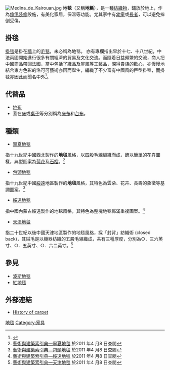 [[File:Medina_de_Kairouan.jpg|thumb]]
{{commonscat|Rugs and carpets}}
'''地毯'''（又稱'''地氈'''），是一種[[紡織品|紡織物]]，鋪放於地上，作為[[傢俬|傢俬]][[裝修|裝修]]設施，有美化家居，保溫等功能。尤其家中有[[幼童|幼童]]或[[長者|長者]]，可以避免摔倒受傷。

== 掛毯 ==
[[掛毯|掛毯]]是掛在[[牆|牆]]上的[[毛毯|毛毯]]，未必稱為地毯。
亦有專欄指出早於十七、十八世紀，中法兩國開始進行很多有關經濟的貿易及文化交流。而隨着日益頻繁的交流，商人把中國商品帶回法國，當中包括了織品及屏風等工藝品，深得貴族的歡心，亦慢慢地結合東方色彩的洛可可藝術亦因而誕生，編織了不少富有中國風的巨型掛毯，而掛毯亦因此而聞名中外<ref>{{Cite web |url=https://bkb.mpweekly.com/cu0001/20170429-31029 |title=【法式美藝】宮廷掛毯的中國風情 |access-date=2018-05-26 |archive-url=https://web.archive.org/web/20180526191330/https://bkb.mpweekly.com/cu0001/20170429-31029 |archive-date=2018-05-26 |dead-url=yes }}</ref>。　

== 代替品 ==
* [[地布|地布]]
* 蓋在[[床|床]]或[[桌子|桌子]]等分別稱為[[床布|床布]]和[[台布|台布]]。

==種類==
* [[寧夏地毯|寧夏地毯]]
指十九世紀中國西北製作的'''地毯'''風格，以[[四股毛線|四股毛線]]編織而成，飾以簡單的花卉圖樣，典型圖案為[[荷花|荷花]]及[[石榴|石榴]]。<ref>[http://db1x.sinica.edu.tw/caat/caat_rptcaatc.php?_op=?SUBJECT_ID:300245366 藝術與建築索引典—寧夏地毯] 於2011 年4 月8 日查閱{{deadlink}}</ref>

* [[包頭地毯|包頭地毯]]
指十九世紀中國[[綏遠|綏遠]]地區製作的'''地毯'''風格，其特色為雲朵、花卉、長壽的象徵等基調圖案。<ref>[http://db1x.sinica.edu.tw/caat/caat_rptcaatc.php?_op=?SUBJECT_ID:300245373 藝術與建築索引典—包頭地毯] 於2011 年4 月8 日查閱{{deadlink}}</ref>

* [[綏遠地毯|綏遠地毯]]
指中國內蒙古綏遠製作的地毯風格，其特色為整塊地毯佈滿重複圖案。<ref>[http://db1x.sinica.edu.tw/caat/caat_rptcaatc.php?_op=?SUBJECT_ID:300245375 藝術與建築索引典—綏遠地毯] 於2011 年4 月8 日查閱{{deadlink}}</ref>

* [[天津地毯|天津地毯]]
指二十世紀以後中國天津地區製作的地毯風格，採「封背」紡織術 (closed back)，其絨毛是以機器紡織的五股毛線織成，共有三種厚度，分別為○．三六英寸、○．五英寸、○．六二英寸。<ref>[http://db1x.sinica.edu.tw/caat/caat_rptcaatc.php?_op=?SUBJECT_ID:300245381 藝術與建築索引典—天津地毯] 於2011 年4 月8 日查閱{{deadlink}}</ref>

==參見==
* [[波斯地毯|波斯地毯]]
* [[紅地毯|紅地毯]]


==外部連結==
{{reflist}}
*[http://www.carpet-rug.com/about-cri/the-history-of-carpet.cfm History of carpet]{{Wayback|url=http://www.carpet-rug.com/about-cri/the-history-of-carpet.cfm |date=20080104171204 }}

{{Authority control}}
[[Category:地毯|]]
[[Category:家具|Category:家具]]